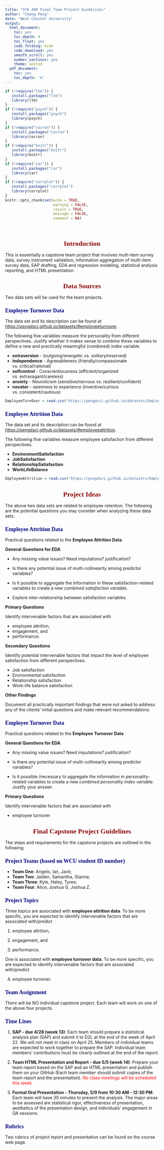 ---
title: "STA 490 Final Team Project Guidelines"
author: "Cheng Peng"
date: "West Chester University"
output:
  html_document:
    toc: yes
    toc_depth: 4
    toc_float: yes
    code_folding: hide
    code_download: yes
    smooth_scroll: yes
    number_sections: yes
    theme: united
  pdf_document:
    toc: yes
    toc_depth: '4'
---

<style type="text/css">
div#TOC li {
    list-style:none;
    background-image:none;
    background-repeat:none;
    background-position:0;
}
h1.title {
  font-size: 24px;
  color: DarkRed;
  text-align: center;
}
h4.author { 
  /* Header 4 - and the author and data headers use this too  */
  font-size: 18px;
  font-family: "Times New Roman", Times, serif;
  color: DarkRed;
  text-align: center;
}
h4.date { 
  /* Header 4 - and the author and data headers use this too  */
  font-size: 18px;
  font-family: "Times New Roman", Times, serif;
  color: DarkBlue;
  text-align: center;
}
h1 { 
    /* Header 3 - and the author and data headers use this too  */
    font-size: 22px;
    font-family: "Times New Roman", Times, serif;
    color: darkred;
    text-align: center;
}
h2 { 
    /* Header 3 - and the author and data headers use this too  */
    font-size: 18px;
    font-family: "Times New Roman", Times, serif;
    color: navy;
    text-align: left;
}
h3 { 
    /* Header 3 - and the author and data headers use this too  */
    font-size: 15px;
    font-family: "Times New Roman", Times, serif;
    color: darkred;
    font-face: bold;
    text-align: left;
}
h4 { 
    /* Header 4 - and the author and data headers use this too  */
    font-size: 18px;
    font-family: "Times New Roman", Times, serif;
    color: darkred;
    text-align: left;
}
   /* center maps using chunk option: fig.align='center' */
.html-widget {
    margin: auto;
}
</style>

```{r setup, include=FALSE}
if (!require("ltm")) {
   install.packages("ltm")
   library(ltm)
}
if (!require("psych")) {
   install.packages("psych")
   library(psych)
}
if (!require("cocron")) {
   install.packages("cocron")
   library(cocron)
}
if (!require("knitr")) {
   install.packages("knitr")
   library(knitr)
}
if (!require("car")) {
   install.packages("car")
   library(car)
}
if (!require("corrplot")) {
   install.packages("corrplot")
   library(corrplot)
}
knitr::opts_chunk$set(echo = TRUE,       
                      warning = FALSE,   
                      result = TRUE,   
                      message = FALSE,
                      comment = NA)
```

\


# Introduction

This is essentially a capstone team project that involves multi-item survey data, survey instrument validation, information aggregation of multi-item survey data, SAP drafting, EDA and regression modeling, statistical analysis reporting, and HTML presentation.


# Data Sources

Two data sets will be used for the team projects.

## Employee Turnover Data

The data set and its description can be found at <https://pengdsci.github.io/datasets/#employeeturnover>.

The following five variables measure the personality from different perspectives. Justify whether it makes sense to combine these variables to define a new and practically meaningful (combined) index variable.

* **extraversion**  - (outgoing/energetic vs. solitary/reserved)
* **independence**  - Agreeableness (friendly/compassionate vs. critical/rational)
* **selfcontrol** - Conscientiousness (efficient/organized vs. extravagant/careless)
* **anxiety**  - Neuroticism (sensitive/nervous vs. resilient/confident)
* **novator** - openness to experience (inventive/curious vs. consistent/cautious)

```{r}
EmployeeTurnOver = read.csv("https://pengdsci.github.io/datasets/EmployeeTurnOver/turnover-data-set.csv")
```

## Employee Attrition Data

The data set and its description can be found at <https://pengdsci.github.io/datasets/#employeeattrition>.

The following five variables measure employee satisfaction from different perspectives.


* **EnvironmentSatisfaction**
* **JobSatisfaction**
* **RelationshipSatisfaction**
* **WorkLifeBalance**

```{r}
EmployeeAttrition = read.csv("https://pengdsci.github.io/datasets/EmployeeAttrition/EmployeeAttritionData.csv")
```



# Project Ideas

The above two data sets are related to employee retention. The following are the potential questions you may consider when analyzing these data sets.


## Employee Attrition Data

Practical questions related to the **Employee Attrition Data**.


**General Questions for EDA**

* Any missing value issues? Need imputations? justification?

* Is there any potential issue of multi-collinearity among predictor variables? 

* Is it possible to aggregate the information in these satisfaction-related variables to create a new *combined satisfaction variable*.

* Explore inter-relationship between satisfaction variables.


**Primary Questions**

Identify intervenable factors that are associated with 

* employee attrition, 
* engagement, and 
* performance.


**Secondary Questions**

Identify potential intervenable factors that impact the level of employee satisfaction from different perspectives.

* Job satisfaction
* Environmental satisfaction
* Relationship satisfaction
* Work-life balance satisfaction


**Other Findings**

Document all practically important findings that were not asked to address any of the clients' initial questions and make relevant recommendations.



## Employee Turnover Data

Practical questions related to the **Employee Turnover Data**


**General Questions for EDA**

* Any missing value issues? Need imputations? justification?

* Is there any potential issue of multi-collinearity among predictor variables? 

* Is it possible /necessary to aggregate the information in personality-related variables to create a new *combined personality index variable*. Justify your answer.



**Primary Questions**

Identify intervenable factors that are associated with 

* employee turnover


# Final Capstone Project Guidelines

The steps and requirements for the capstone projects are outlined in the following.

## Project Teams (based on WCU student ID number)

* **Team One**: Angelo, Ian, Jack;
* **Team Two**: Jaiden, Samantha, Gianna;
* **Team Three**: Kyle, Haley, Tyree;
* **Team Four**: Alice, Joshua G, Joshua Z.

## Project Topics

Three topics are associated with **employee attrition data**. To be more specific, you are expected to identify intervenable factors that are associated with/predict

1.  employee attrition, 

2.  engagement, and 

3.  performance.


One is associated with **employee turnover data**. To be more specific, you are expected to identify intervenable factors that are associated with/predict

4. employee turnover.


## Team Assignment

There will be NO individual capstone project. Each team will work on one of the above four projects.

## Time Lines

1. **SAP - due 4/28 (week 13)**: Each team should prepare a statistical analysis plan (SAP) and submit it to D2L at the end of the week of April 22. We will not meet in class on April 25. Members of individual teams are expected to work together to prepare the SAP. Individual team members' contributions must be clearly outlined at the end of the report.

2. **Team HTML Presentation and Report - due 5/5 (week 14)**: Prepare your team report based on the SAP and an HTML presentation and publish them on your GitHub (Each team member should submit copies of the team report and the presentation). <font color = "red">No class meetings will be scheduled this week.</font>

3. **Formal Oral Presentation - Thursday, 5/9 from 10:30 AM - 12:30 PM**: Each team will have 30 minutes to present the analysis. The major areas to be assessed are statistical rigor, effectiveness of presentation, aesthetics of the presentation design, and individuals' engagement in QA sessions.

## Rubrics

Two rubrics of project report and presentation can be found on the course web page.
















